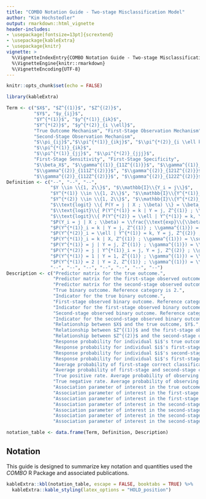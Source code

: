 ```yaml
---
title: "COMBO Notation Guide - Two-stage Misclassification Model"
author: "Kim Hochstedler"
output: rmarkdown::html_vignette
header-includes:
- \usepackage[fontsize=13pt]{scrextend}
- \usepackage{kableExtra}
- \usepackage{knitr}
vignette: >
  %\VignetteIndexEntry{COMBO Notation Guide - Two-stage Misclassification Model}
  %\VignetteEngine{knitr::rmarkdown}
  %\VignetteEncoding{UTF-8}
---
```



```r
knitr::opts_chunk$set(echo = FALSE)

library(kableExtra)
```

```r
Term <- c("$X$", "$Z^{(1)}$", "$Z^{(2)}$",
          "$Y$", "$y_{ij}$",
          "$Y^{*(1)}$", "$y^{*(1)}_{ik}$",
          "$Y^{*(2)}$", "$y^{*(2)}_{i \\ell}$",
          "True Outcome Mechanism", "First-Stage Observation Mechanism",
          "Second-Stage Observation Mechanism",
          "$\\pi_{ij}$","$\\pi^{*(1)}_{ikj}$", "$\\pi^{*(2)}_{i \\ell kj}$",
          "$\\pi^{*(1)}_{ik}$", 
          "$\\pi^{*(1)}_{jj}$", "$\\pi^{*(2)}_{jjj}$",
          "First-Stage Sensitivity", "First-Stage Specificity",
          "$\\beta_X$", "$\\gamma^{(1)}_{11Z^{(1)}}$", "$\\gamma^{(1)}_{12Z^{(1)}}$",
          "$\\gamma^{(2)}_{111Z^{(2)}}$", "$\\gamma^{(2)}_{121Z^{(2)}}$",
          "$\\gamma^{(2)}_{112Z^{(2)}}$", "$\\gamma^{(2)}_{122Z^{(2)}}$")
Definition <- c("--", "--", "--",
                "$Y \\in \\{1, 2\\}$", "$\\mathbb{I}\\{Y_i = j\\}$",
                "$Y^{*(1)} \\in \\{1, 2\\}$", "$\\mathbb{I}\\{Y^{*(1)}_i = k\\}$",
                "$Y^{*(2)} \\in \\{1, 2\\}$", "$\\mathbb{I}\\{Y^{*(2)}_i = \\ell \\}$",
                "$\\text{logit} \\{ P(Y = j | X ; \\beta) \\} = \\beta_{j0} + \\beta_{jX} X$",
                "$\\text{logit}\\{ P(Y^{*(1)} = k | Y = j, Z^{(1)} ; \\gamma^{(1)}) \\} = \\gamma^{(1)}_{kj0} + \\gamma^{(1)}_{kjZ^{(1)}} Z^{(1)}$",
                "$\\text{logit}\\{ P(Y^{*(2)} = \\ell | Y^{*(1)} = k, Y = j, Z^{(2)} ; \\gamma^{(2)}) \\} = \\gamma^{(2)}_{\\ell kj0} + \\gamma^{(2)}_{\\ell kjZ^{(2)}} Z^{(2)}$",
                "$P(Y_i = j | X ; \\beta) = \\frac{\\text{exp}\\{\\beta_{j0} + \\beta_{jX} X_i\\}}{1 + \\text{exp}\\{\\beta_{j0} + \\beta_{jX} X_i\\}}$",
                "$P(Y^{*(1)}_i = k | Y = j, Z^{(1)} ; \\gamma^{(1)}) = \\frac{\\text{exp}\\{\\gamma^{(1)}_{kj0} + \\gamma^{(1)}_{kjZ^{(1)}} Z_i^{(1)}\\}}{1 + \\text{exp}\\{\\gamma^{(1)}_{kj0} + \\gamma^{(1)}_{kjZ^{(1)}} Z_i^{(1)}\\}}$",
                "$P(Y^{*(2)}_i = \\ell | Y^{*(1)} = k, Y = j, Z^{(2)} ; \\gamma^{(2)}) = \\frac{\\text{exp}\\{\\gamma^{(2)}_{\\ell kj0} + \\gamma^{(2)}_{\\ell kjZ^{(2)}} Z_i^{(2)}\\}}{1 + \\text{exp}\\{\\gamma^{(2)}_{\\ell kj0} + \\gamma^{(2)}_{\\ell kjZ^{(2)}} Z_i^{(2)}\\}}$",
                "$P(Y^{*(1)}_i = k | X, Z^{(1)} ; \\gamma^{(1)}) = \\sum_{j = 1}^2 \\pi^{*(1)}_{ikj} \\pi_{ij}$",
                "$P(Y^{*(1)} = j | Y = j, Z^{(1)} ; \\gamma^{(1)}) = \\sum_{i = 1}^N \\pi^{*(1)}_{ijj}$",
                "$P(Y^{*(2)} = j | Y^{*(1)}_i = j, Y = j, Z^{(2)} ; \\gamma^{(2)}) = \\sum_{i = 1}^N \\pi^{*(2)}_{ijjj}$",
                "$P(Y^{*(1)} = 1 | Y = 1, Z^{(1)} ; \\gamma^{(1)}) = \\sum_{i = 1}^N \\pi^{*(1)}_{i11}$",
                "$P(Y^{*(1)} = 2 | Y = 2, Z^{(1)} ; \\gamma^{(1)}) = \\sum_{i = 1}^N \\pi^{*(1)}_{i22}$",
                "--", "--", "--", "--", "--", "--", "--")
Description <- c("Predictor matrix for the true outcome.",
                 "Predictor matrix for the first-stage observed outcome, conditional on the true outcome.",
                 "Predictor matrix for the second-stage observed outcome, conditional on the true outcome and first-stage observed outcome.",
                 "True binary outcome. Reference category is 2.",
                 "Indicator for the true binary outcome.",
                 "First-stage observed binary outcome. Reference category is 2.",
                 "Indicator for the first-stage observed binary outcome.",
                 "Second-stage observed binary outcome. Reference category is 2.",
                 "Indicator for the second-stage observed binary outcome.",
                 "Relationship between $X$ and the true outcome, $Y$.",
                 "Relationship between $Z^{(1)}$ and the first-stage observed outcome, $Y^{*(1)}$, given the true outcome $Y$.",
                 "Relationship between $Z^{(2)}$ and the second-stage observed outcome, $Y^{*(2)}$, given the first-stage observed outcome, $Y^{*(1)}$, and the true outcome $Y$.",
                 "Response probability for individual $i$'s true outcome category.",
                 "Response probability for individual $i$'s first-stage observed outcome category, conditional on the true outcome.",
                 "Response probability for individual $i$'s second-stage observed outcome category, conditional on the first-stage observed outcome and the true outcome.",
                 "Response probability for individual $i$'s first-stage observed outcome cateogry.",
                 "Average probability of first-stage correct classification for category $j$.",
                 "Average probability of first-stage and second-stage correct classification for category $j$.",
                 "True positive rate. Average probability of observing first-stage outcome $k = 1$, given the true outcome $j = 1$.",
                 "True negative rate. Average probability of observing first-stage outcome $k = 2$, given the true outcome $j = 2$.",
                 "Association parameter of interest in the true outcome mechanism.",
                 "Association parameter of interest in the first-stage observation mechanism, given $j=1$.",
                 "Association parameter of interest in the first-stage observation mechanism, given $j=2$.",
                 "Association parameter of interest in the second-stage observation mechanism, given $k = 1$ and $j = 1$.",
                 "Association parameter of interest in the second-stage observation mechanism, given $k = 2$ and $j = 1$.",
                 "Association parameter of interest in the second-stage observation mechanism, given $k = 1$ and $j = 2$.",
                 "Association parameter of interest in the second-stage observation mechanism, given $k = 2$ and $j = 2$.")

notation_table <- data.frame(Term, Definition, Description)
```

## Notation
This guide is designed to summarize key notation and quantities used the *COMBO* R Package and associated publications.

```r
kableExtra::kbl(notation_table, escape = FALSE, booktabs = TRUE) %>%
  kableExtra::kable_styling(latex_options = "HOLD_position")
```
